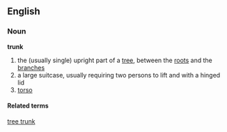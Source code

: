 ==English==
===Noun===
'''trunk'''
# the (usually single) upright part of a [[tree]], between the [[roots]] and the [[branches]]
# a large suitcase, usually requiring two persons to lift and with a hinged lid
# [[torso]]

====Related terms====

[[tree trunk]]